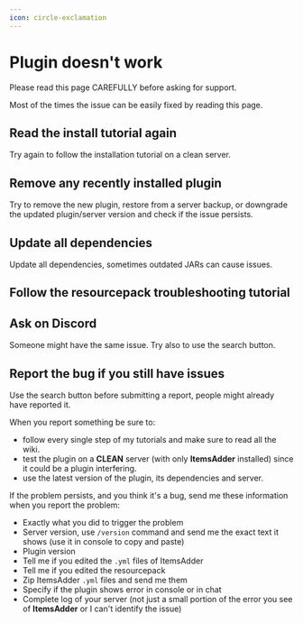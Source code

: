 ```yaml
---
icon: circle-exclamation
---
```


# Plugin doesn't work


<Warning>
Please read this page CAREFULLY before asking for support.

Most of the times the issue can be easily fixed by reading this page.
</Warning>


## Read the install tutorial again

Try again to follow the installation tutorial on a clean server.


<Card title="First Install" icon="text" href="/plugin-usage/first-install">
</Card>


## Remove any recently installed plugin

Try to remove the new plugin, restore from a server backup, or downgrade the updated plugin/server version and check if the issue persists.

## Update all dependencies

Update all dependencies, sometimes outdated JARs can cause issues.

## Follow the resourcepack troubleshooting tutorial


<Card title="Identify Why Textures Are Not Shown" icon="text" href="/identify-why-textures-are-not-shown">
</Card>


## Ask on Discord

Someone might have the same issue. Try also to use the search button.

## **Report the bug if you still have issues**


<Warning>
Use the search button before submitting a report, people might already have reported it.
</Warning>


When you report something be sure to:

* follow every single step of my tutorials and make sure to read all the wiki.&#x20;
* test the plugin on a **CLEAN** server (with only **ItemsAdder** installed) since it could be a plugin interfering.
* use the latest version of the plugin, its dependencies and server.

If the problem persists, and you think it's a bug, send me these information when you report the problem:

* Exactly what you did to trigger the problem
* Server version, use `/version` command and send me the exact text it shows (use it in console to copy and paste)
* Plugin version
* Tell me if you edited the `.yml` files of ItemsAdder
* Tell me if you edited the resourcepack
* Zip ItemsAdder `.yml` files and send me them
* Specify if the plugin shows error in console or in chat
* Complete log of your server (not just a small portion of the error you see of **ItemsAdder** or I can't identify the issue)


<Card title="Issues" icon="link" href="https://github.com/PluginBugs/Issues-ItemsAdder/issues"></Card>

